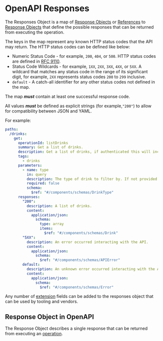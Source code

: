 # OpenAPI Responses


The Responses Object is a map of [Response Objects](/openapi/paths/operations/responses#response-object) or [References](/openapi/references) to [Response Objects](/openapi/paths/operations/responses#response-object) that define the possible responses that can be returned from executing the operation.

The keys in the map represent any known HTTP status codes that the API may return. The HTTP status codes can be defined like below:

- Numeric Status Code - for example, `200`, `404`, or `500`. HTTP status codes are defined in [RFC 9110](https://httpwg.org/specs/rfc9110.html#overview.of.status.codes).
- Status Code Wildcards - for example, `1XX`, `2XX`, `3XX`, `4XX`, or `5XX`. A wildcard that matches any status code in the range of its significant digit, for example, `2XX` represents status codes `200` to `299` inclusive.
- `default` - A catch-all identifier for any other status codes not defined in the map.

The map **_must_** contain at least one successful response code.

All values **_must_** be defined as explicit strings (for example,`"200"`) to allow for compatibility between JSON and YAML.

For example:

```yaml
paths:
  /drinks:
    get:
      operationId: listDrinks
      summary: Get a list of drinks.
      description: Get a list of drinks, if authenticated this will include stock levels and product codes otherwise it will only include public information.
      tags:
        - drinks
      parameters:
        - name: type
          in: query
          description: The type of drink to filter by. If not provided all drinks will be returned.
          required: false
          schema:
            $ref: "#/components/schemas/DrinkType"
      responses:
        "200":
          description: A list of drinks.
          content:
            application/json:
              schema:
                type: array
                items:
                  $ref: "#/components/schemas/Drink"
        "5XX":
          description: An error occurred interacting with the API.
          content:
            application/json:
              schema:
                $ref: "#/components/schemas/APIError"
        default:
          description: An unknown error occurred interacting with the API.
          content:
            application/json:
              schema:
                $ref: "#/components/schemas/Error"
```

Any number of [extension](/openapi/extensions) fields can be added to the responses object that can be used by tooling and vendors.

## Response Object in OpenAPI

The Response Object describes a single response that can be returned from executing an [operation](/openapi/paths/operations).

<Table
  title="Response Object Fields"
  data={[
    {
      field: "`description`",
      type: "String",
      required: "✅",
      description: "A description of the response. This may contain [CommonMark syntax](https://spec.commonmark.org/) to provide a rich description."
    },
    {
      field: "`headers`",
      type: "[Headers](/openapi/paths/operations/responses/headers)",
      required: "",
      description: "A map of [Header Objects](/openapi/paths/operations/responses/headers) that defines the headers that can be returned from executing this operation."
    },
    {
      field: "`content`",
      type: "[Content](/openapi/paths/operations/content)",
      required: "",
      description: "A map of [Media Type Objects](/openapi/paths/operations/content#media-type-object) that defines the possible media types that can be returned from executing this operation."
    },
    {
      field: "`links`",
      type: "[Links](/openapi/paths/operations/responses/links)",
      required: "",
      description: "A map of [Link Objects](/openapi/paths/operations/responses/links#link-object) or [References](/openapi/references) that define the possible links that can be returned from executing this operation."
    },
    {
      field: "`x-*`",
      type: "[Extensions](/openapi/extensions)",
      required: "",
      description: "Any number of extension fields can be added to the response object that can be used by tooling and vendors."
    }
  ]}
  columns={[
    {
      key: "field",
      header: "Field"
    },
    {
      key: "type",
      header: "Type"
    },
    {
      key: "required",
      header: "Required"
    },
    {
      key: "description",
      header: "Description"
    }
  ]}
/>